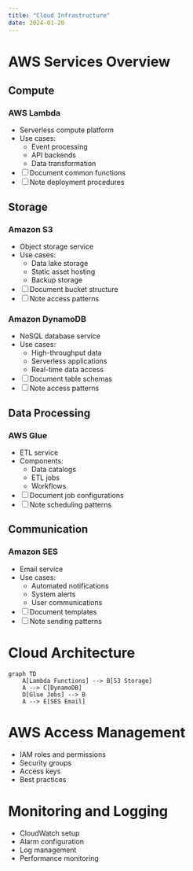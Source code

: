 ```yaml
---
title: "Cloud Infrastructure"
date: 2024-01-20
---
```


# AWS Services Overview

## Compute
### AWS Lambda
- Serverless compute platform
- Use cases:
  - Event processing
  - API backends
  - Data transformation
- [ ] Document common functions
- [ ] Note deployment procedures

## Storage
### Amazon S3
- Object storage service
- Use cases:
  - Data lake storage
  - Static asset hosting
  - Backup storage
- [ ] Document bucket structure
- [ ] Note access patterns

### Amazon DynamoDB
- NoSQL database service
- Use cases:
  - High-throughput data
  - Serverless applications
  - Real-time data access
- [ ] Document table schemas
- [ ] Note access patterns

## Data Processing
### AWS Glue
- ETL service
- Components:
  - Data catalogs
  - ETL jobs
  - Workflows
- [ ] Document job configurations
- [ ] Note scheduling patterns

## Communication
### Amazon SES
- Email service
- Use cases:
  - Automated notifications
  - System alerts
  - User communications
- [ ] Document templates
- [ ] Note sending patterns

# Cloud Architecture
```mermaid
graph TD
    A[Lambda Functions] --> B[S3 Storage]
    A --> C[DynamoDB]
    D[Glue Jobs] --> B
    A --> E[SES Email]
```

# AWS Access Management
- IAM roles and permissions
- Security groups
- Access keys
- Best practices

# Monitoring and Logging
- CloudWatch setup
- Alarm configuration
- Log management
- Performance monitoring